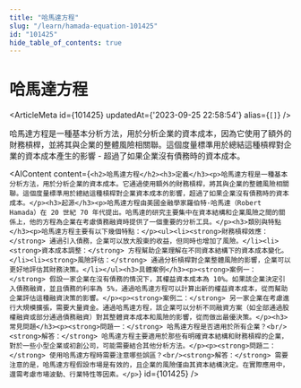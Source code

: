 ```yaml
---
title: "哈馬達方程"
slug: "/learn/hamada-equation-101425"
id: "101425"
hide_table_of_contents: true
---
```



# 哈馬達方程

<ArticleMeta id={101425} updatedAt={'2023-09-25 22:58:54'} alias={`[]`} />
<div className='border-solid border-b border-t-0 my-4 border-[var(--ifm-color-gray-300)]' />

哈馬達方程是一種基本分析方法，用於分析企業的資本成本，因為它使用了額外的財務槓桿，並將其與企業的整體風險相關聯。這個度量標準用於總結這種槓桿對企業的資本成本產生的影響 - 超過了如果企業沒有債務時的資本成本。

<AIContent content={`<h2>哈馬達方程</h2><h3>定義</h3><p>哈馬達方程是一種基本分析方法，用於分析企業的資本成本。它通過使用額外的財務槓桿，將其與企業的整體風險相關聯。這個度量標準用於總結這種槓桿對企業資本成本的影響，超過了如果企業沒有債務時的資本成本。</p><h3>起源</h3><p>哈馬達方程由美國金融學家羅伯特·哈馬達（Robert Hamada）在 20 世紀 70 年代提出。哈馬達的研究主要集中在資本結構和企業風險之間的關係上，他的方程為企業在考慮債務融資時提供了一個重要的分析工具。</p><h3>類別與特點</h3><p>哈馬達方程主要有以下幾個特點：</p><ul><li><strong>財務槓桿效應：</strong> 通過引入債務，企業可以放大股東的收益，但同時也增加了風險。</li><li><strong>資本成本調整：</strong> 方程幫助企業理解在不同資本結構下的資本成本變化。</li><li><strong>風險評估：</strong> 通過分析槓桿對企業整體風險的影響，企業可以更好地評估其財務決策。</li></ul><h3>具體案例</h3><p><strong>案例一：</strong> 假設一家企業在沒有債務的情況下，其權益資本成本為 10%。如果該企業決定引入債務融資，並且債務的利率為 5%，通過哈馬達方程可以計算出新的權益資本成本，從而幫助企業評估這種融資決策的影響。</p><p><strong>案例二：</strong> 另一家企業在考慮進行大規模擴張，需要大量資金。通過哈馬達方程，該企業可以分析不同融資方案（如全部通過股權融資或部分通過債務融資）對其整體資本成本和風險的影響，從而做出最優決策。</p><h3>常見問題</h3><p><strong>問題一：</strong> 哈馬達方程是否適用於所有企業？<br/><strong>解答：</strong> 哈馬達方程主要適用於那些有明確資本結構和財務槓桿的企業，對於一些小型企業或初創公司，可能需要結合其他分析方法。</p><p><strong>問題二：</strong> 使用哈馬達方程時需要注意哪些誤區？<br/><strong>解答：</strong> 需要注意的是，哈馬達方程假設市場是有效的，且企業的風險僅由其資本結構決定。在實際應用中，還需考慮市場波動、行業特性等因素。</p>`} id={101425} />

